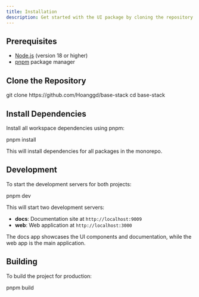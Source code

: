 ```yaml
---
title: Installation
description: Get started with the UI package by cloning the repository and installing dependencies
---
```


## Prerequisites

- [Node.js](https://nodejs.org/) (version 18 or higher)
- [pnpm](https://pnpm.io/) package manager

## Clone the Repository

<MdxSnippet>
git clone https://github.com/Hoanggd/base-stack
cd base-stack
</MdxSnippet>

## Install Dependencies

Install all workspace dependencies using pnpm:

<MdxSnippet>
pnpm install
</MdxSnippet>

This will install dependencies for all packages in the monorepo.

## Development

To start the development servers for both projects:

<MdxSnippet>
pnpm dev
</MdxSnippet>

This will start two development servers:
- **docs**: Documentation site at `http://localhost:9009`
- **web**: Web application at `http://localhost:3000`

The docs app showcases the UI components and documentation, while the web app is the main application.

## Building

To build the project for production:

<MdxSnippet>
pnpm build
</MdxSnippet>
